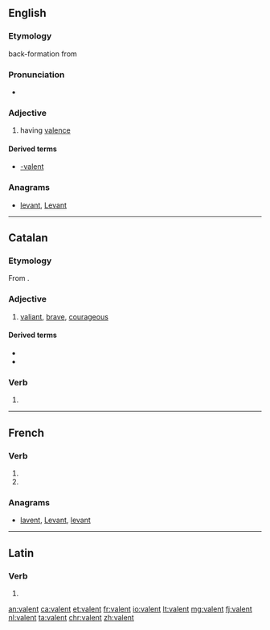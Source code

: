 {{also|-valent}}
==English==

===Etymology===
back-formation from {{term|valence}}

===Pronunciation===
* {{IPA|/ˈveɪlənt/|lang=en}}

===Adjective===
{{en-adj}}

# having [[valence]]

====Derived terms====
* [[-valent]]

===Anagrams===
* [[levant#English|levant]], [[Levant#English|Levant]]

----

==Catalan==

===Etymology===
From {{etyl|la|ca}} {{term|valēns|lang=la}}.

===Adjective===
{{ca-adj}}

# [[valiant]], [[brave]], [[courageous]]

====Derived terms====
* {{l|ca|valentament}}
* {{l|ca|valentia}}

===Verb===
{{head|ca|verb form}}

# {{ca-verb form of|t=pres|m=ptc|valer}}

----

==French==

===Verb===
{{fr-verb-form}}

# {{inflection of|valoir||3|p|pres|indc|lang=fr}}
# {{inflection of|valoir||3|p|pres|subj|lang=fr}}

===Anagrams===
* [[lavent#French|lavent]], [[Levant#French|Levant]], [[levant#French|levant]]

----

==Latin==

===Verb===
{{la-verb-form|valent}}

# {{inflection of|valeō||3|p|pres|actv|indc|lang=la}}

[[an:valent]]
[[ca:valent]]
[[et:valent]]
[[fr:valent]]
[[io:valent]]
[[lt:valent]]
[[mg:valent]]
[[fj:valent]]
[[nl:valent]]
[[ta:valent]]
[[chr:valent]]
[[zh:valent]]